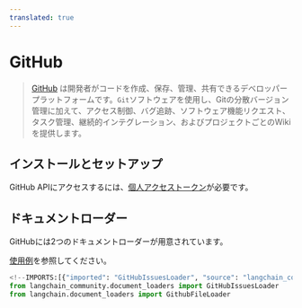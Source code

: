 ```yaml
---
translated: true
---
```


# GitHub

>[GitHub](https://github.com/) は開発者がコードを作成、保存、管理、共有できるデベロッパープラットフォームです。`Git`ソフトウェアを使用し、Gitの分散バージョン管理に加えて、アクセス制御、バグ追跡、ソフトウェア機能リクエスト、タスク管理、継続的インテグレーション、およびプロジェクトごとのWikiを提供します。

## インストールとセットアップ

GitHub APIにアクセスするには、[個人アクセストークン](https://github.com/settings/tokens)が必要です。

## ドキュメントローダー

GitHubには2つのドキュメントローダーが用意されています。

[使用例](/docs/integrations/document_loaders/github)を参照してください。

```python
<!--IMPORTS:[{"imported": "GitHubIssuesLoader", "source": "langchain_community.document_loaders", "docs": "https://api.python.langchain.com/en/latest/document_loaders/langchain_community.document_loaders.github.GitHubIssuesLoader.html", "title": "GitHub"}, {"imported": "GithubFileLoader", "source": "langchain.document_loaders", "docs": "https://api.python.langchain.com/en/latest/document_loaders/langchain_community.document_loaders.github.GithubFileLoader.html", "title": "GitHub"}]-->
from langchain_community.document_loaders import GitHubIssuesLoader
from langchain.document_loaders import GithubFileLoader
```
